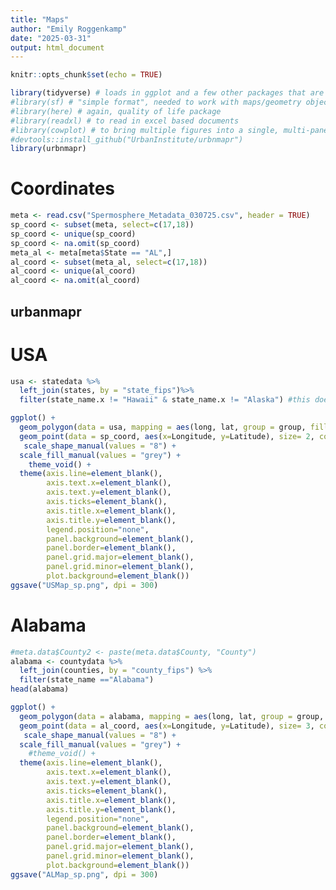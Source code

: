 ```yaml
---
title: "Maps"
author: "Emily Roggenkamp"
date: "2025-03-31"
output: html_document
---
```


```r
knitr::opts_chunk$set(echo = TRUE)
```

```r
library(tidyverse) # loads in ggplot and a few other packages that are very useful for wrangling code/making figures
#library(sf) # "simple format", needed to work with maps/geometry objects
#library(here) # again, quality of life package
#library(readxl) # to read in excel based documents
#library(cowplot) # to bring multiple figures into a single, multi-pane, figure
#devtools::install_github("UrbanInstitute/urbnmapr")
library(urbnmapr)
```
# Coordinates
```r
meta <- read.csv("Spermosphere_Metadata_030725.csv", header = TRUE)
sp_coord <- subset(meta, select=c(17,18))
sp_coord <- unique(sp_coord)
sp_coord <- na.omit(sp_coord)
meta_al <- meta[meta$State == "AL",]
al_coord <- subset(meta_al, select=c(17,18))
al_coord <- unique(al_coord)
al_coord <- na.omit(al_coord)
```

## urbanmapr

# USA
```r
usa <- statedata %>% 
  left_join(states, by = "state_fips")%>% 
  filter(state_name.x != "Hawaii" & state_name.x != "Alaska") #this doesn't make sense to me?

```

```r
ggplot() +
  geom_polygon(data = usa, mapping = aes(long, lat, group = group, fill = "grey"), color = "white", size = .25) +
  geom_point(data = sp_coord, aes(x=Longitude, y=Latitude), size= 2, color = "darkblue", position=position_jitter(h=0.02, w=0.03)) +
   scale_shape_manual(values = "8") +
  scale_fill_manual(values = "grey") +
    theme_void() +
  theme(axis.line=element_blank(),
        axis.text.x=element_blank(),
        axis.text.y=element_blank(),
        axis.ticks=element_blank(),
        axis.title.x=element_blank(),
        axis.title.y=element_blank(),
        legend.position="none",
        panel.background=element_blank(),
        panel.border=element_blank(),
        panel.grid.major=element_blank(),
        panel.grid.minor=element_blank(),
        plot.background=element_blank())
ggsave("USMap_sp.png", dpi = 300)
```


# Alabama
```r
#meta.data$County2 <- paste(meta.data$County, "County") 
alabama <- countydata %>% 
  left_join(counties, by = "county_fips") %>% 
  filter(state_name =="Alabama") 
head(alabama)
```



```r
ggplot() +
  geom_polygon(data = alabama, mapping = aes(long, lat, group = group, fill = ""), color = "black", size = .25) +
  geom_point(data = al_coord, aes(x=Longitude, y=Latitude), size= 3, color = "darkblue", position=position_jitter(h=0.02, w=0.03)) +
   scale_shape_manual(values = "8") +
  scale_fill_manual(values = "grey") +
    #theme_void() +
  theme(axis.line=element_blank(),
        axis.text.x=element_blank(),
        axis.text.y=element_blank(),
        axis.ticks=element_blank(),
        axis.title.x=element_blank(),
        axis.title.y=element_blank(),
        legend.position="none",
        panel.background=element_blank(),
        panel.border=element_blank(),
        panel.grid.major=element_blank(),
        panel.grid.minor=element_blank(),
        plot.background=element_blank())
ggsave("ALMap_sp.png", dpi = 300)
```
